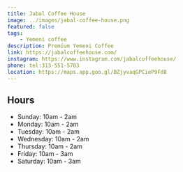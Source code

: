 ```yaml
---
title: Jabal Coffee House
image: ../images/jabal-coffee-house.png
featured: false
tags:
    - Yemeni coffee
description: Premium Yemeni Coffee
link: https://jabalcoffeehouse.com/
instagram: https://www.instagram.com/jabalcoffeehouse/
phone: tel:313-551-5703
location: https://maps.app.goo.gl/BZjyvaqGPCieP9Fd8
---
```


## Hours

- Sunday: 10am - 2am
- Monday: 10am - 2am
- Tuesday: 10am - 2am
- Wednesday: 10am - 2am
- Thursday: 10am - 2am
- Friday: 10am - 3am
- Saturday: 10am - 3am
